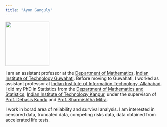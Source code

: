 ```yaml
---
title: "Ayon Ganguly"
---
```



![](./images/me-croped.JPG#right){width=10em} 

I am an assistant professor at the [Department of
Mathematics](https://www.iitg.ac.in/maths/){target="_blank"}, [Indian
Institute of Technology
Guwahati](https://www.iitg.ac.in/){target="_blank"}. Before moving to
Guwahati, I worked as assistant professor at [Indian Institute of
Information Technology,
Allahabad](https://www.iiita.ac.in/){target="_blank"}. I did my PhD in
Statistics from the [Department of Mathematics and
Statistics](https://www.iitk.ac.in/math/){target="_blank"}, [Indian
Institute of Technology Kanpur](https://www.iitk.ac.in/){target="_blank"},
under the supervison of [Prof. Debasis
Kundu](http://home.iitk.ac.in/~kundu/kundu.html){target="_blank"} and
[Prof. Sharmishtha Mitra](http://home.iitk.ac.in/~smitra/){target="_blank"}.

I work in borad area of reliability and survival analysis. I am interested
in censored data, truncated data, competing risks data, data obtained from
accelerated life tests.


<!-- :::: {style="display: flex;"} -->
<!--  -->
<!-- ::: {} -->
<!-- Here is the **first** Div. -->
<!--  -->
<!-- ```{r} -->
<!-- str(iris) -->
<!-- ``` -->
<!-- ::: -->
<!--  -->
<!-- ::: {} -->
<!-- And this block will be put on the right: -->
<!--  -->
<!-- ```{r} -->
<!-- plot(iris[, -5]) -->
<!-- ``` -->
<!-- ::: -->
<!--  -->
<!-- :::: -->
<!--  -->
<!-- ```{r attr.source="style='display:inline-block;'", collapse=FALSE} -->
<!-- 1:10  # a sequence from 1 to 10 -->
<!-- 10:1  # in the reverse order -->
<!-- ``` -->
